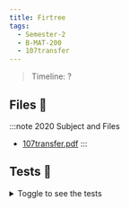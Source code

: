 ```yaml
---
title: Firtree
tags:
  - Semester-2
  - B-MAT-200
  - 107transfer
---
```

> Timeline: ?


## Files 📂

:::note 2020 Subject and Files
- [107transfer.pdf](https://github.com/Studio-17/Epitech-Subjects/raw/main/Semester-2/B-MAT-200/107transfer/107transfer.pdf)
:::

## Tests 🤖
<details>
  <summary>Toggle to see the tests</summary>
  <div>
Yo
  </div>
</details>
